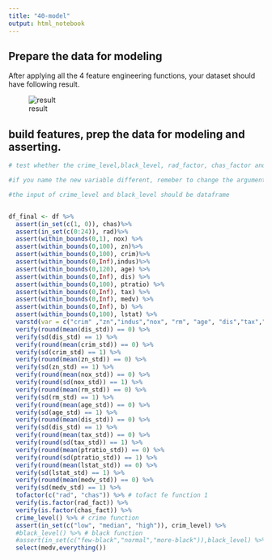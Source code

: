 ```yaml
---
title: "40-model"
output: html_notebook
---
```


## Prepare the data for modeling


After applying all the 4 feature engineering functions, your dataset should have following result.

![result](.\result.png)

## build features, prep the data for modeling and asserting.

```r
# test whether the crime_level,black_level, rad_factor, chas_factor and the original variables.

#if you name the new variable different, remeber to change the argument in the function.

#the input of crime_level and black_level should be dataframe


df_final <- df %>% 
  assert(in_set(c(1, 0)), chas)%>% 
  assert(in_set(c(0:24)), rad)%>% 
  assert(within_bounds(0,1), nox) %>%
  assert(within_bounds(0,100), zn)%>%
  assert(within_bounds(0,100), crim)%>%
  assert(within_bounds(0,Inf),indus)%>%
  assert(within_bounds(0,120), age) %>%
  assert(within_bounds(0,Inf), dis) %>%
  assert(within_bounds(0,100), ptratio) %>%
  assert(within_bounds(0,Inf), tax) %>%
  assert(within_bounds(0,Inf), medv) %>%
  assert(within_bounds(0,Inf), b) %>%
  assert(within_bounds(0,100), lstat) %>%
  varstd(var = c("crim" ,"zn","indus","nox", "rm", "age", "dis","tax","ptratio", "b", "lstat", "medv")) %>% #std function
  verify(round(mean(dis_std)) == 0) %>%
  verify(sd(dis_std) == 1) %>%
  verify(round(mean(crim_std)) == 0) %>%
  verify(sd(crim_std) == 1) %>%
  verify(round(mean(zn_std)) == 0) %>%
  verify(sd(zn_std) == 1) %>%
  verify(round(mean(nox_std)) == 0) %>%
  verify(round(sd(nox_std)) == 1) %>%
  verify(round(mean(rm_std)) == 0) %>%
  verify(sd(rm_std) == 1) %>%
  verify(round(mean(age_std)) == 0) %>%
  verify(sd(age_std) == 1) %>%
  verify(round(mean(dis_std)) == 0) %>%
  verify(sd(dis_std) == 1) %>%
  verify(round(mean(tax_std)) == 0) %>%
  verify(round(sd(tax_std)) == 1) %>%
  verify(round(mean(ptratio_std)) == 0) %>%
  verify(round(sd(ptratio_std)) == 1) %>%
  verify(round(mean(lstat_std)) == 0) %>%
  verify(sd(lstat_std) == 1) %>%
  verify(round(mean(medv_std)) == 0) %>%
  verify(sd(medv_std) == 1) %>%
  tofactor(c("rad", "chas")) %>% # tofact fe function 1
  verify(is.factor(rad_fact)) %>%
  verify(is.factor(chas_fact)) %>%
  crime_level() %>% # crime function
  assert(in_set(c("low", "median", "high")), crim_level) %>%
  #black_level() %>% # black function
  #assert(in_set(c("few-black","normal","more-black")),black_level) %>%
  select(medv,everything())

```

